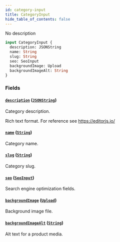 ```yaml
---
id: category-input
title: CategoryInput
hide_table_of_contents: false
---
```


No description

```graphql
input CategoryInput {
  description: JSONString
  name: String
  slug: String
  seo: SeoInput
  backgroundImage: Upload
  backgroundImageAlt: String
}
```

### Fields

#### [`description`](#) ([`JSONString`](../../../developer/api-reference/scalars/jsonstring))

Category description.

Rich text format. For reference see https://editorjs.io/

#### [`name`](#) ([`String`](../../../developer/api-reference/scalars/string))

Category name.

#### [`slug`](#) ([`String`](../../../developer/api-reference/scalars/string))

Category slug.

#### [`seo`](#) ([`SeoInput`](../../../developer/api-reference/inputs/seo-input))

Search engine optimization fields.

#### [`backgroundImage`](#) ([`Upload`](../../../developer/api-reference/scalars/upload))

Background image file.

#### [`backgroundImageAlt`](#) ([`String`](../../../developer/api-reference/scalars/string))

Alt text for a product media.
